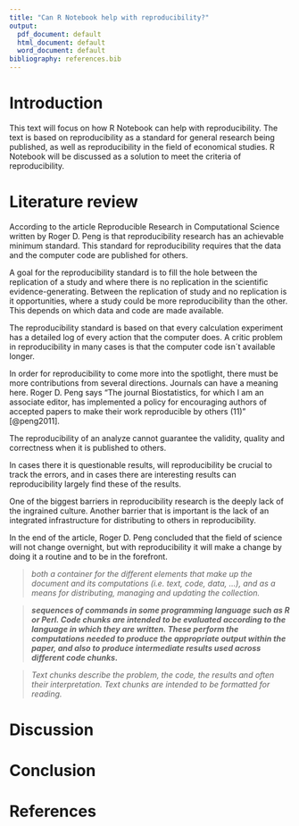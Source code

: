 ```yaml
---
title: "Can R Notebook help with reproducibility?"
output:
  pdf_document: default
  html_document: default
  word_document: default
bibliography: references.bib
---
```


# Introduction

This text will focus on how R Notebook can help with reproducibility. The text is based on reproducibility as a standard for general research being published, as well as reproducibility in the field of economical studies. R Notebook will be discussed as a solution to meet the criteria of reproducibility.

# Literature review

According to the article Reproducible Research in Computational Science written by Roger D. Peng is that reproducibility research has an achievable minimum standard. This standard for reproducibility requires that the data and the computer code are published for others.

A goal for the reproducibility standard is to fill the hole between the replication of a study and where there is no replication in the scientific evidence-generating. Between the replication of study and no replication is it opportunities, where a study could be more reproducibility than the other. This depends on which data and code are made available.

The reproducibility standard is based on that every calculation experiment has a detailed log of every action that the computer does. A critic problem in reproducibility in many cases is that the computer code isn´t available longer.

In order for reproducibility to come more into the spotlight, there must be more contributions from several directions. Journals can have a meaning here. Roger D. Peng says "The journal Biostatistics, for which I am an associate editor, has implemented a policy for encouraging authors of accepted papers to make their work reproducible by others (11)" [@peng2011].

The reproducibility of an analyze cannot guarantee the validity, quality and correctness when it is published to others.

In cases there it is questionable results, will reproducibility be crucial to track the errors, and in cases there are interesting results can reproducibility largely find these of the results.

One of the biggest barriers in reproducibility research is the deeply lack of the ingrained culture. Another barrier that is important is the lack of an integrated infrastructure for distributing to others in reproducibility.

In the end of the article, Roger D. Peng concluded that the field of science will not change overnight, but with reproducibility it will make a change by doing it a routine and to be in the forefront.

> *both a container for the different elements that make up the document and its computations (i.e. text, code, data, ...), and as a means for distributing, managing and updating the collection.*

> ***sequences of commands in some programming language such as R or Perl. Code chunks are intended to be evaluated according to the language in which they are written. These perform the computations needed to produce the appropriate output within the paper, and also to produce intermediate results used across different code chunks.***

> *Text chunks describe the problem, the code, the results and often their interpretation. Text chunks are intended to be formatted for reading.*

# Discussion

# Conclusion

# References
